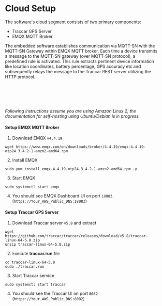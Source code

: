 
# Cloud Setup

The software's cloud segment consists of two primary components:

- Traccar GPS Server
- EMQX MQTT Broker

The embedded software establishes communication via MQTT-SN with the MQTT-SN Gateway within EMQX MQTT broker.
Each time a device transmits a message to the MQTT-SN gateway (over MQTT-SN protocol), a predefined rule is activated.
This rule extracts pertinent device information like location coordinates, battery percentage, GPS accuracy etc
and subsequently relays the message to the Traccar REST server utilizing the HTTP protocol.


<br/>
<br/>
<br/>

<ImageProvider lightImage={cloudOverviewImageLight} darkImage={cloudOverviewImageDark}/>

<br/>

<i> Following instructions assume you are using Amazon Linux 2; the documentation for self-hosting using Ubuntu/Debian is in progress.</i>

#### Setup EMQX MQTT Broker

1. Download EMQX <code>v4.4.19</code>
```shell copy
wget https://www.emqx.com/en/downloads/broker/4.4.19/emqx-4.4.19-otp24.3.4.2-1-amzn2-amd64.rpm
```

2. Install EMQX
``` shell copy
sudo yum install emqx-4.4.19-otp24.3.4.2-1-amzn2-amd64.rpm -y
```

3. Start EMQX
``` shell copy
sudo systemctl start emqx
```

4. You should see EMQX Dashboard UI on port `18083`. (`https://Your_AWS_Public_DNS:18083`)

#### Setup Traccar GPS Server

1. Download Traccar server <code>v5.8</code> and extract
```shell copy
wget https://github.com/traccar/traccar/releases/download/v5.8/traccar-linux-64-5.8.zip
unzip traccar-linux-64-5.8.zip
```

2. Execute <strong>traccar.run</strong> file
``` shell copy
cd traccar-linux-64-5.8
sudo ./traccar.run
```

3. Start Traccar service
``` shell copy
sudo systemctl start traccar
```

4. You should see the Traccar UI on port `8082` (`https://Your_AWS_Public_DNS:8082`)


